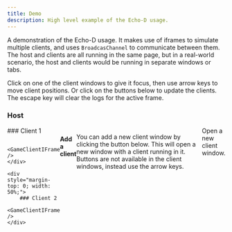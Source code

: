 ```yaml
---
title: Demo
description: High level example of the Echo-D usage.
---
```


A demonstration of the Echo-D usage.
It makes use of iframes to simulate multiple clients,
and uses `BroadcasChannel` to communicate between them.
The host and clients are all running in the same page,
but in a real-world scenario, the host and clients would
be running in separate windows or tabs.

Click on one of the client windows to give it focus, then use arrow keys to move client positions.
Or click on the buttons below to update the clients.
The escape key will clear the logs for the active frame.

### Host

<GameHostIFrame />

<div style="display: flex; justify-content: flex-start; align-items: flex-start; width: 100%;">
    <div style="margin-top: 0; width: 50%;">
        ### Client 1
        
        <GameClientIFrame />
    </div>

    <div style="margin-top: 0; width: 50%;">
        ### Client 2
        <GameClientIFrame />
    </div>
</div>

#### Add a client

You can add a new client window by clicking the button below.
This will open a new window with a client running in it.
Buttons are not available in the client windows, instead use the arrow keys.

<br/>
<a style="cursor: pointer;" onClick="window.open('/client', 'New Client', 'height=200,width=200');">
    Open a new client window.
</a>